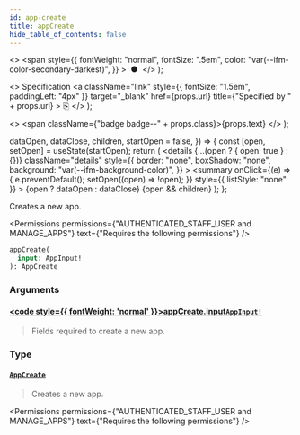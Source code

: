 ```yaml
---
id: app-create
title: appCreate
hide_table_of_contents: false
---
```


  <>
    <span
      style={{
        fontWeight: "normal",
        fontSize: ".5em",
        color: "var(--ifm-color-secondary-darkest)",
      }}
    >
      &nbsp;●&nbsp;
    </span>
  </>
);

  <>
    Specification
    <a
      className="link"
      style={{ fontSize: "1.5em", paddingLeft: "4px" }}
      target="\_blank"
      href={props.url}
      title={"Specified by " + props.url}
    >
      ⎘
    </a>
  </>
);

  <>
    <span className={"badge badge--" + props.class}>{props.text}</span>
  </>
);


  dataOpen,
  dataClose,
  children,
  startOpen = false,
}) => {
  const [open, setOpen] = useState(startOpen);
  return (
    <details
      {...(open ? { open: true } : {})}
      className="details"
      style={{
        border: "none",
        boxShadow: "none",
        background: "var(--ifm-background-color)",
      }}
    >
      <summary
        onClick={(e) => {
          e.preventDefault();
          setOpen((open) => !open);
        }}
        style={{ listStyle: "none" }}
      >
        {open ? dataOpen : dataClose}
      </summary>
      {open && children}
    </details>
  );
};

Creates a new app.

<Permissions
  permissions={"AUTHENTICATED_STAFF_USER and MANAGE_APPS"}
  text={"Requires the following permissions"}
/>

```graphql
appCreate(
  input: AppInput!
): AppCreate
```

### Arguments

#### [<code style={{ fontWeight: 'normal' }}>appCreate.<b>input</b></code>](#)<Bullet />[`AppInput!`](../../../api-reference/apps/inputs/app-input) <Badge class="secondary" text="non-null"/> <Badge class="secondary" text="input"/>

> Fields required to create a new app.

### Type

#### [`AppCreate`](../../../api-reference/apps/objects/app-create) <Badge class="secondary" text="object"/>

> Creates a new app.

<Permissions
  permissions={"AUTHENTICATED_STAFF_USER and MANAGE_APPS"}
  text={"Requires the following permissions"}
/>

